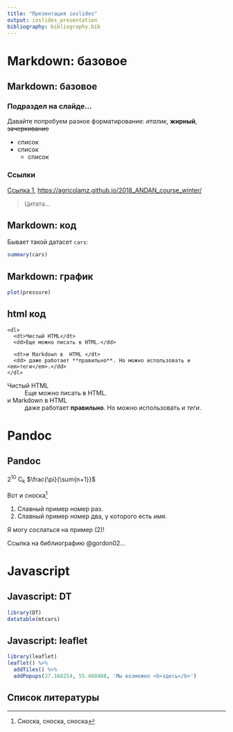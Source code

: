 ```yaml
---
title: "Презентация ioslides"
output: ioslides_presentation
bibliography: bibliography.bib
---
```

# Markdown: базовое
## Markdown: базовое
### Подраздел на слайде...
Давайте попробуем разное форматирование: _италик_, __жирный__, ~~зачеркивание~~

* список
* список
    * список

### Ссылки

[Ссылка 1](https://agricolamz.github.io/2018_ANDAN_course_winter/), <https://agricolamz.github.io/2018_ANDAN_course_winter/>

> Цитата...

## Markdown: код

Бывает такой датасет `cars`:

```r
summary(cars)
```

## Markdown: график

```r
plot(pressure)
```

## html код

```
<dl>
  <dt>Чистый HTML</dt>
  <dd>Еще можно писать в HTML.</dd>

  <dt>и Markdown в  HTML </dt>
  <dd> даже работает **правильно**. Но можно использовать и <em>теги</em>.</dd>
</dl>
```
<dl>
  <dt>Чистый HTML</dt>
  <dd>Еще можно писать в HTML.</dd>

  <dt>и Markdown в  HTML </dt>
  <dd> даже работает **правильно**. Но можно использовать и <em>теги</em>.</dd>
</dl>

# Pandoc
## Pandoc

2^10^ C~k~ $\frac{\pi}{\sum{n+1}}$

Вот и сноска[^1]

[^1]: Сноска, сноска, сноска

(@) Славный пример номер раз.
(@two) Славный пример номер два, у которого есть *имя*.

Я могу сослаться на пример (@two)!

Ссылка на библиографию @gordon02...

# Javascript
## Javascript: DT

```r
library(DT)
datatable(mtcars)
```

## Javascript: leaflet

```r
library(leaflet)
leaflet() %>% 
  addTiles() %>%
  addPopups(37.168254, 55.408408, 'Мы возможно <b>здесь</b>')
```

## Список литературы